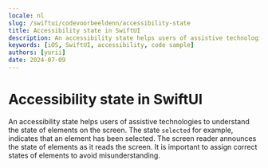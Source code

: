 ```yaml
---
locale: nl
slug: /swiftui/codevoorbeeldenn/accessibility-state
title: Accessibility state in SwiftUI
description: An accessibility state helps users of assistive technologies to understand the state of elements on the screen.
keywords: [iOS, SwiftUI, accessibility, code sample]
authors: [yurii]
date: 2024-07-09
---
```


# Accessibility state in SwiftUI

An accessibility state helps users of assistive technologies to understand the state of elements on the screen. The state `selected` for example, indicates that an element has been selected. The screen reader announces the state of elements as it reads the screen. It is important to assign correct states of elements to avoid misunderstanding.

<CodeSample id="accessibility-state" framework="swiftui" locale="nl"/>
